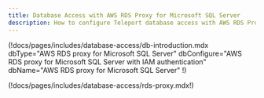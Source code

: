 ```yaml
---
title: Database Access with AWS RDS Proxy for Microsoft SQL Server
description: How to configure Teleport database access with AWS RDS Proxy for Microsoft SQL Server
---
```


(!docs/pages/includes/database-access/db-introduction.mdx  dbType="AWS RDS proxy for Microsoft SQL Server" dbConfigure="AWS RDS proxy for Microsoft SQL Server with IAM authentication" dbName="AWS RDS proxy for Microsoft SQL Server" !)

(!docs/pages/includes/database-access/rds-proxy.mdx!)
